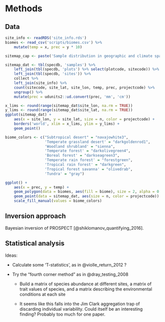 # Methods

## Data

```r

site_info <- readRDS('site_info.rds')
biomes <- read_csv('scripts/biomes.csv') %>%
    mutate(temp = x, prec = y * 10)

```

```r

sitemap_cap <- paste('Sample distribution in geographic and climate space')

sitemap_dat <- tbl(specdb, 'samples') %>%
    left_join(tbl(specdb, 'plots') %>% select(plotcode, sitecode)) %>%
    left_join(tbl(specdb, 'sites')) %>%
    collect %>%
    left_join(site_info) %>%
    count(sitecode, site_lat, site_lon, temp, prec, projectcode) %>%
    ungroup() %>%
    mutate(prec = udunits2::ud.convert(prec, 'mm', 'cm'))

x_lims <- round(range(sitemap_dat$site_lon, na.rm = TRUE))
y_lims <- round(range(sitemap_dat$site_lat, na.rm = TRUE))
ggplot(sitemap_dat) + 
    aes(x = site_lon, y = site_lat, size = n, color = projectcode) +
    borders('world', xlim = x_lims, ylim = y_lims) +
    geom_point()

biome_colors <- c("Subtropical desert" = "navajowhite3",
                  'Temperate grassland desert' = "darkgoldenrod1",
                  'Woodland shrubland' = "sienna",
                  'Temperate forest' = "darkolivegreen4",
                  'Boreal forest' = "darkseagreen3",
                  'Temperate rain forest' = "forestgreen",
                  'Tropical rain forest' = "darkgreen",
                  'Tropical forest savanna' = "olivedrab",
                  'Tundra' = "gray")

ggplot() + 
    aes(x = prec, y = temp) +
    geom_polygon(data = biomes, aes(fill = biome), size = 2, alpha = 0.4) + 
    geom_point(data = sitemap_dat, aes(size = n, color = projectcode)) + 
    scale_fill_manual(values = biome_colors)


```

## Inversion approach

Bayesian inversion of PROSPECT [@shiklomanov_quantifying_2016]. 

## Statistical analysis


Ideas:

* Calculate some 'T-statistics', as in @violle_return_2012 ?

* Try the "fourth corner method" as in @dray_testing_2008

    - Build a matrix of species abundance at different sites, a matrix of trait values of species, and a matrix describing the environmental conditions at each site

    - It seems like this falls into the Jim Clark aggregation trap of discarding individual variability. 
      Could itself be an interesting finding?
      Probably too much for one paper.

